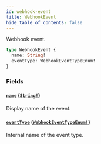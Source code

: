 ```yaml
---
id: webhook-event
title: WebhookEvent
hide_table_of_contents: false
---
```


Webhook event.

```graphql
type WebhookEvent {
  name: String!
  eventType: WebhookEventTypeEnum!
}
```

### Fields

#### [`name`](#) ([`String!`](../../../developer/api-reference/scalars/string))

Display name of the event.

#### [`eventType`](#) ([`WebhookEventTypeEnum!`](../../../developer/api-reference/enums/webhook-event-type-enum))

Internal name of the event type.
